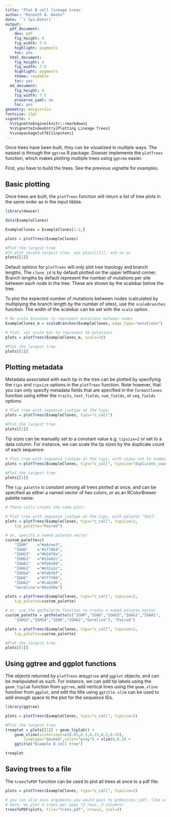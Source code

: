 ```yaml
---
title: 'Plot B cell lineage trees'
author: "Kenneth B. Hoehn"
date: '`r Sys.Date()`'
output:
  pdf_document:
    dev: pdf
    fig_height: 4
    fig_width: 7.5
    highlight: pygments
    toc: yes
  html_document:
    fig_height: 4
    fig_width: 7.5
    highlight: pygments
    theme: readable
    toc: yes
  md_document:
    fig_height: 4
    fig_width: 7.5
    preserve_yaml: no
    toc: yes
geometry: margin=1in
fontsize: 11pt
vignette: >
  %\VignetteEngine{knitr::rmarkdown}
  %\VignetteIndexEntry{Plotting Lineage Trees}
  %\usepackage[utf8]{inputenc}
---
```


Once trees have been built, they can be visualized in multiple ways. The easiest is through the `ggtree` R package. Dowser implements the `plotTrees` function, which makes plotting multiple trees using `ggtree` easier.

First, you have to build the trees. See the previous vignette for examples.

## Basic plotting

Once trees are built, the `plotTrees` function will return a list of tree plots in the same order as in the input tibble.

```r

library(dowser)

data(ExampleClones)

ExampleClones = ExampleClones[1:2,]

plots = plotTrees(ExampleClones)

#Plot the largest tree
#To plot second largest tree, use plots[[2]], and so on
plots[[1]]

```

Default options for `plotTrees` will only plot tree topology and branch lengths. The `clone_id` is by default plotted on the upper lefthand corner. Branch lengths by default represent the number of mutations per site between each node in the tree. These are shown by the scalebar below the tree.

To plot the expected number of mutations between nodes (calculated by multiplying the branch length by the number of sites), use the `scaleBranches` function. The width of the scalebar can be set with the `scale` option. 

```r

# Re-scale branches to represent mutations between nodes
ExampleClones_m = scaleBranches(ExampleClones, edge_type="mutations")

# Plot, set scale bar to represent 10 mutations
plots = plotTrees(ExampleClones_m, scale=10)

#Plot the largest tree
plots[[1]]

```

## Plotting metadata

Metadata associated with each tip in the tree can be plotted by specifying the `tips` and `tipsize` options in the `plotTrees` function. Note however, that you can only specify metadata fields that are specified in the `formatClones` function using either the `traits`, `text_fields`, `num_fields`, or `seq_fields` options.

```r
# Plot tree with sequence isotype at the tips.
plots = plotTrees(ExampleClones, tips="c_call")

#Plot the largest tree
plots[[1]]
```

Tip sizes can be manually set to a constant value e.g. `tipsize=2` or set to a data column. For instance, we can scale the tip sizes by the duplicate count of each sequence:

```r
# Plot tree with sequence isotype at the tips, with sizes set to number of duplicates
plots = plotTrees(ExampleClones, tips="c_call", tipsize="duplicate_count")

#Plot the largest tree
plots[[1]]
```

The `tip_palette` is constant among all trees plotted at once, and can be specified as either a named vector of hex colors, or as an RColorBrewer palette name:

```r
# These calls create the same plot:

# Plot tree with sequence isotype at the tips, with palette "Set1"
plots = plotTrees(ExampleClones, tips="c_call", tipsize=2,
    tip_palette="Paired")

# or, specify a named palette vector
custom_palette=c(
    "IGHM"    ="#a6cee3",
    "IGHD"    ="#1f78b4",
    "IGHG3"   ="#b2df8a",
    "IGHG1"   ="#33a02c",
    "IGHA1"   ="#fb9a99",
    "IGHG2"   ="#e31a1c",
    "IGHG4"   ="#fdbf6f",
    "IGHE"    ="#ff7f00",
    "IGHA2"   ="#cab2d6",
    "Germline"="#6a3d9a")

plots = plotTrees(ExampleClones, tips="c_call", tipsize=2,
    tip_palette=custom_palette)

# or, use the getPalette function to create a named palette vector
custom_palette = getPalette(c("IGHM","IGHD","IGHG3","IGHG1","IGHA1",
    "IGHG2","IGHG4","IGHE","IGHA2","Germline"), "Paired")

plots = plotTrees(ExampleClones, tips="c_call", tipsize=2,
    tip_palette=custom_palette)

#Plot the largest tree
plots[[1]]
```

## Using ggtree and ggplot functions

The objects returned by `plotTrees` are`ggtree` and `ggplot` objects, and can be manipulated as such. For instance, we can add tip labels using the `geom_tiplab` function from `ggtree`, add vertical lines using the `geom_vline` function from `ggplot`, and edit the title using `ggtitle`. `xlim` can be used to add enough space to the plot for the sequence IDs.

```r
library(ggtree)

plots = plotTrees(ExampleClones, tips="c_call", tipsize=2)

#Plot the largest tree
treeplot = plots[[1]] + geom_tiplab() + 
    geom_vline(xintercept=c(0.05,0.1,0.15,0.2,0.25),
        linetype="dashed",color="grey") + xlim(0,0.3) +
    ggtitle("Example B cell tree")

treeplot
```

## Saving trees to a file

The `treesToPDF` function can be used to plot all trees at once to a pdf file:

```r
plots = plotTrees(ExampleClones, tips="c_call", tipsize=2)

# you can also pass arguments you would pass to grDevices::pdf, like width and height
# here, we plot 4 trees per page (2 rows, 2 columns)
treesToPDF(plots, file="trees.pdf", nrow=2, ncol=2)
```

